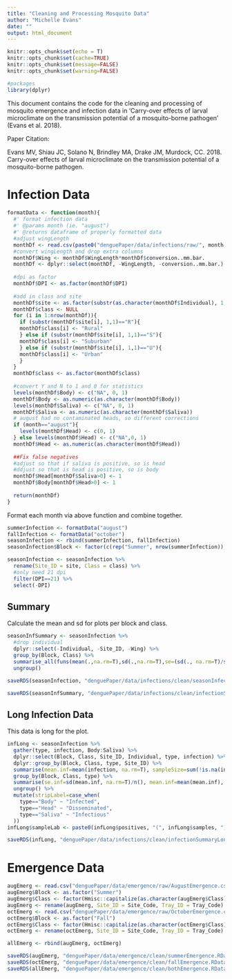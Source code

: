 ```yaml
---
title: "Cleaning and Processing Mosquito Data"
author: "Michelle Evans"
date: ""
output: html_document
---
```


```r
knitr::opts_chunk$set(echo = T)
knitr::opts_chunk$set(cache=TRUE)
knitr::opts_chunk$set(message=FALSE)
knitr::opts_chunk$set(warning=FALSE)

#packages
library(dplyr)

```

This document contains the code for the cleaning and processing of mosquito emergence and infection data in 'Carry-over effects of larval microclimate on the transmission potential of a mosquito-borne pathogen' (Evans et al. 2018).

Paper Citation:

Evans MV, Shiau JC, Solano N, Brindley MA, Drake JM, Murdock, CC. 2018. Carry-over effects of larval microclimate on the transmission potential of a mosquito-borne pathogen.  

# Infection Data

```r
formatData <- function(month){
  #' format infection data
  #' @params month (ie. "august")
  #' @returns dataframe of properly formatted data
  #adjust wingLength
  monthDf <- read.csv(paste0("denguePaper/data/infections/raw/", month,"Dengue.csv"))
  #convert wingLength and drop extra columns
  monthDf$Wing <- monthDf$WingLength*monthDf$conversion..mm.bar.
  monthDf <- dplyr::select(monthDf, -WingLength, -conversion..mm.bar.)
  
  #dpi as factor
  monthDf$DPI <- as.factor(monthDf$DPI)
  
  #add in class and site
  monthDf$site <- as.factor(substr(as.character(monthDf$Individual), 1, 2))
  monthDf$class <- NULL
  for (i in 1:nrow(monthDf)){
    if (substr(monthDf$site[i], 1,1)=="R"){
    monthDf$class[i] <- "Rural"
    } else if (substr(monthDf$site[i], 1,1)=="S"){
    monthDf$class[i] <- "Suburban"
    } else if (substr(monthDf$site[i], 1,1)=="U"){
    monthDf$class[i] <- "Urban"
    }
  }
  monthDf$class <- as.factor(monthDf$class)
  
  #convert Y and N to 1 and 0 for statistics
  levels(monthDf$Body) <- c("NA", 0, 1)
  monthDf$Body <- as.numeric(as.character(monthDf$Body))
  levels(monthDf$Saliva) <- c("NA", 0, 1)
  monthDf$Saliva <- as.numeric(as.character(monthDf$Saliva))
  # august had no contaminated heads, so different corrections
  if (month=="august"){
    levels(monthDf$Head) <- c(0, 1)
  } else levels(monthDf$Head) <- c("NA",0, 1)
  monthDf$Head <- as.numeric(as.character(monthDf$Head))
  
  ##Fix false negatives
  #adjust so that if saliva is positive, so is head
  #ddjust so that is head is positive, so is body
  monthDf$Head[monthDf$Saliva>0] <- 1
  monthDf$Body[monthDf$Head>0] <- 1
  
  return(monthDf)
}
```

Format each month via above function and combine together.

```r
summerInfection <- formatData("august")
fallInfection <- formatData("october")
seasonInfection <- rbind(summerInfection, fallInfection)
seasonInfection$Block <- factor(c(rep("Summer", nrow(summerInfection)), rep("Fall", nrow(fallInfection))), levels = c("Summer", "Fall"))

seasonInfection <- seasonInfection %>%
  rename(Site_ID = site, Class = class) %>%
  #only need 21 dpi
  filter(DPI==21) %>%
  select(-DPI)
```

##  Summary

Calculate the mean and sd for plots per block and class.

```r
seasonInfSummary <- seasonInfection %>%
  #drop individual
  dplyr::select(-Individual, -Site_ID, -Wing) %>%
  group_by(Block, Class) %>%
  summarise_all(funs(mean(.,na.rm=T),sd(.,na.rm=T),se=(sd(., na.rm=T)/sqrt(n())))) %>%
  ungroup()
```

```r
saveRDS(seasonInfection, "denguePaper/data/infections/clean/seasonInfection.RData")

saveRDS(seasonInfSummary, "denguePaper/data/infections/clean/infectionSummary.RData")
```

## Long Infection Data

This data is long for the plot.

```r
infLong <- seasonInfection %>%
  gather(type, infection, Body:Saliva) %>%
  dplyr::select(Block, Class, Site_ID, Individual, type, infection) %>%
  dplyr::group_by(Block, Class, type, Site_ID) %>%
  summarise(mean.inf=mean(infection, na.rm=T), sampleSize=sum(!is.na(infection)), positive=sum(infection, na.rm=T)) %>%
  group_by(Block, Class, type) %>%
  summarise(se.inf=sd(mean.inf, na.rm=T)/n(), mean.inf=mean(mean.inf), samples=sum(sampleSize), positives=sum(positive)) %>%
  ungroup() %>%
  mutate(stripLabel=case_when(
    type=="Body" ~ "Infected",
    type=="Head" ~ "Disseminated",
    type=="Saliva" ~ "Infectious"
  ))
infLong$sampleLab <- paste0(infLong$positives, "(", infLong$samples, ")")
```

```r
saveRDS(infLong, "denguePaper/data/infections/clean/infectionSummaryLong.RData")
```


# Emergence Data

```r
augEmerg <- read.csv("denguePaper/data/emergence/raw/AugustEmergence.csv")
augEmerg$Block <- as.factor("Summer")
augEmerg$Class <- factor(Hmisc::capitalize(as.character(augEmerg$Class)), levels = c("Rural", "Suburban", "Urban"))
augEmerg <- rename(augEmerg, Site_ID = Site_Code, Tray_ID = Tray_Code)
octEmerg <- read.csv("denguePaper/data/emergence/raw/OctoberEmergence.csv")
octEmerg$Block <- as.factor("Fall")
octEmerg$Class <- factor(Hmisc::capitalize(as.character(octEmerg$Class)), levels = c("Rural", "Suburban", "Urban"))
octEmerg <- rename(octEmerg, Site_ID = Site_Code, Tray_ID = Tray_Code)

allEmerg <- rbind(augEmerg, octEmerg)
```

```r
saveRDS(augEmerg, "denguePaper/data/emergence/clean/summerEmergence.RData")
saveRDS(octEmerg, "denguePaper/data/emergence/clean/fallEmergence.RData")
saveRDS(allEmerg, "denguePaper/data/emergence/clean/bothEmergence.RData")
```




